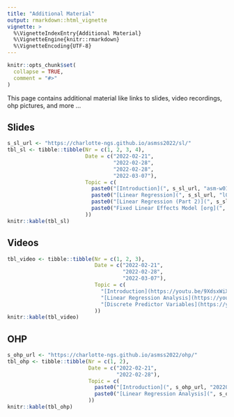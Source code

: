```yaml
---
title: "Additional Material"
output: rmarkdown::html_vignette
vignette: >
  %\VignetteIndexEntry{Additional Material}
  %\VignetteEngine{knitr::rmarkdown}
  %\VignetteEncoding{UTF-8}
---
```


```r
knitr::opts_chunk$set(
  collapse = TRUE,
  comment = "#>"
)
```

This page contains additional material like links to slides, video recordings, ohp pictures, and more ...


## Slides
```r
s_sl_url <- "https://charlotte-ngs.github.io/asmss2022/sl/"
tbl_sl <- tibble::tibble(Nr = c(1, 2, 3, 4),
                         Date = c("2022-02-21",
                                  "2022-02-28",
                                  "2022-02-28",
                                  "2022-03-07"),
                         Topic = c(
                           paste0("[Introduction](", s_sl_url, "asm-w01-v01-intro.pdf)", collapse = ""),
                           paste0("[Linear Regression](", s_sl_url, "l02_regr.pdf)", collapse = ""),
                           paste0("[Linear Regression (Part 2)](", s_sl_url, "l02_regr_part2.pdf)", collapse = ""),
                           paste0("Fixed Linear Effects Model [org](", s_sl_url, "l03_flem.pdf) | [with notes](", s_sl_url, "l03_flem_with_notes.pdf)", collapse = "")
                         ))
knitr::kable(tbl_sl)
```

## Videos
```r
tbl_video <- tibble::tibble(Nr = c(1, 2, 3),
                            Date = c("2022-02-21",
                                     "2022-02-28",
                                     "2022-03-07"),
                            Topic = c(
                              "[Introduction](https://youtu.be/9XdsxWiXU90)",
                              "[Linear Regression Analysis](https://youtu.be/RABkYT673HY)",
                              "[Discrete Predictor Variables](https://youtu.be/r8RVceub6Dg)"
                            ))
knitr::kable(tbl_video)
```


## OHP
```r
s_ohp_url <- "https://charlotte-ngs.github.io/asmss2022/ohp/"
tbl_ohp <- tibble::tibble(Nr = c(1, 2),
                          Date = c("2022-02-21",
                                   "2022-02-28"),
                          Topic = c(
                            paste0("[Introduction](", s_ohp_url, "20220221_ohp_pictures.pdf)", collapse = ""),
                            paste0("[Linear Regression Analysis](", s_ohp_url, "20220228_ohp_pictures.pdf)")
                          ))
knitr::kable(tbl_ohp)
```

